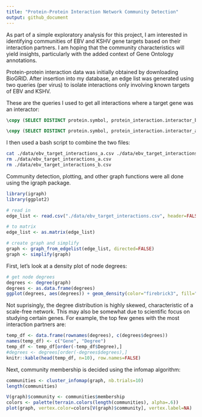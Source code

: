 ```yaml
---
title: "Protein-Protein Interaction Network Community Detection"
output: github_document
---
```


As part of a simple exploratory analysis for this project, I am interested in identifying communities of EBV and KSHV gene targets based on their interaction partners. I am hoping that the community characteristics will yield insights, particularly with the added context of Gene Ontology annotations.

Protein-protein interaction data was initially obtained by downloading BioGRID. After insertion into my database, an edge list was generated using two queries (per virus) to isolate interactions only involving known targets of EBV and KSHV.

These are the queries I used to get all interactions where a target gene was an interactor:

```sql
\copy (SELECT DISTINCT protein.symbol, protein_interaction.interactor_b_symbol FROM protein, protein_interaction, viral_target, viral_mirna WHERE viral_mirna.virus = 'EBV' AND viral_mirna.vi_mirna_id = viral_target.vi_mirna_id AND viral_target.uniprot_id = protein.uniprot_id AND protein.symbol = protein_interaction.interactor_a_symbol AND protein.symbol != protein_interaction.interactor_b_symbol ORDER BY protein.symbol ASC) to '/media/wkg/storage/db-final-project/data/ebv_target_interactions_a.csv' with csv

\copy (SELECT DISTINCT protein.symbol, protein_interaction.interactor_a_symbol FROM protein, protein_interaction, viral_target, viral_mirna WHERE viral_mirna.virus = 'EBV' AND viral_mirna.vi_mirna_id = viral_target.vi_mirna_id AND viral_target.uniprot_id = protein.uniprot_id AND protein.symbol = protein_interaction.interactor_b_symbol AND protein.symbol != protein_interaction.interactor_a_symbol ORDER BY protein.symbol ASC) to '/media/wkg/storage/db-final-project/data/ebv_target_interactions_b.csv' with csv
```

I then used a bash script to combine the two files:

```bash
cat ./data/ebv_target_interactions_a.csv ./data/ebv_target_interactions_b.csv > ./data/ebv_target_interactions.csv
rm ./data/ebv_target_interactions_a.csv
rm ./data/ebv_target_interactions_b.csv
```

Community detection, plotting, and other graph functions were all done using the igraph package.

```r
library(igraph)
library(ggplot2)

# read in
edge_list <- read.csv("./data/ebv_target_interactions.csv", header=FALSE)

# to matrix
edge_list <- as.matrix(edge_list)

# create graph and simplify
graph <- graph_from_edgelist(edge_list, directed=FALSE)
graph <- simplify(graph)
```

First, let's look at a density plot of node degrees:

```r
# get node degrees
degrees <- degree(graph)
degrees <- as.data.frame(degrees)
ggplot(degrees, aes(degrees)) + geom_density(color="firebrick3", fill="firebrick3", alpha=0.4) + coord_cartesian(xlim=c(0,150))
```

Not suprisingly, the degree distribution is highly skewed, characteristic of a scale-free network. This may also be somewhat due to scientific focus on studying certain genes. For example, the top few genes with the most interaction partners are:

```r
temp_df <- data.frame(rownames(degrees), c(degrees$degrees))
names(temp_df) <- c("Gene", "Degree")
temp_df <- temp_df[order(-temp_df$Degree),]
#degrees <- degrees[order(-degrees$degrees),]
knitr::kable(head(temp_df, n=10), row.names=FALSE)
```

Next, community membership is decided using the infomap algorithm:

```r
communities <- cluster_infomap(graph, nb.trials=10)
length(communities)
```



```r
V(graph)$community <- communities$membership
colors <- palette(terrain.colors(length(communities), alpha=.6))
plot(graph, vertex.color=colors[V(graph)$community], vertex.label=NA)
```
 
 

